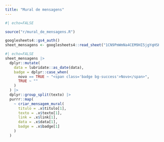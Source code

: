```yaml
---
title: "Mural de mensagens"
---
```


```r
#| echo=FALSE

source("r/mural_de_mensagens.R")

googlesheets4::gs4_auth()
sheet_mensagens <- googlesheets4::read_sheet("1CN9PmWmNa4CEM9HI5jgYqHSK48K92n--BZWXglH5NVE", sheet = "mensagens")
```


```r
#| echo=FALSE
sheet_mensagens |>
  dplyr::mutate(
    data = lubridate::as_date(data),
    badge = dplyr::case_when(
      novo == TRUE ~ "<span class='badge bg-success'>Novo</span>",
      TRUE ~ ""
    )
  ) |> 
  dplyr::group_split(texto) |>
  purrr::map(
    ~ criar_mensagem_mural(
      titulo = .x$titulo[1],
      texto = .x$texto[1],
      link = .x$link[1],
      data = .x$data[1],
      badge = .x$badge[1]
    )
  ) 


```

